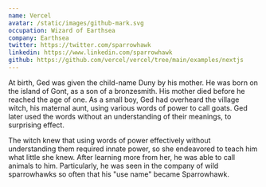 ```yaml
---
name: Vercel
avatar: /static/images/github-mark.svg
occupation: Wizard of Earthsea
company: Earthsea
twitter: https://twitter.com/sparrowhawk
linkedin: https://www.linkedin.com/sparrowhawk
github: https://github.com/vercel/vercel/tree/main/examples/nextjs
---
```


At birth, Ged was given the child-name Duny by his mother. He was born on the island of Gont, as a son of a bronzesmith. His mother died before he reached the age of one. As a small boy, Ged had overheard the village witch, his maternal aunt, using various words of power to call goats. Ged later used the words without an understanding of their meanings, to surprising effect.

The witch knew that using words of power effectively without understanding them required innate power, so she endeavored to teach him what little she knew. After learning more from her, he was able to call animals to him. Particularly, he was seen in the company of wild sparrowhawks so often that his "use name" became Sparrowhawk.
